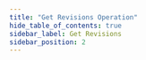 ```yaml
---
title: "Get Revisions Operation"
hide_table_of_contents: true
sidebar_label: Get Revisions
sidebar_position: 2
---
```





<LanguageSwitcher supportedLanguages={supportedLanguages} />

<LanguageContent language="csharp">
   <GetRevisionsCsharp />
</LanguageContent>

<LanguageContent language="python">
   <GetRevisionsPython />
</LanguageContent>

<LanguageContent language="php">
   <GetRevisionsPhp />
</LanguageContent>

<LanguageContent language="nodejs">
   <GetRevisionsNodejs />
</LanguageContent>


<!---
### Document Extensions
- [Document Revisions Overview](../../../../document-extensions/revisions/overview)
- [Revert Revisions](../../../../document-extensions/revisions/revert-revisions)
- [Revisions and Other Features](../../../../document-extensions/revisions/revisions-and-other-features)

### Client API
- [Revisions: API Overview](../../../../document-extensions/revisions/client-api/overview)
- [Operations: Configuring Revisions](../../../../document-extensions/revisions/client-api/operations/configure-revisions)
- [Session: Loading Revisions](../../../../document-extensions/revisions/client-api/session/loading)
- [Session: Including Revisions](../../../../document-extensions/revisions/client-api/session/including)
- [Session: Counting Revisions](../../../../document-extensions/revisions/client-api/session/counting)

### Studio
- [Settings: Document Revisions](../../../../studio/database/settings/document-revisions)
- [Document Extensions: Revisions](../../../../studio/database/document-extensions/revisions)


-->